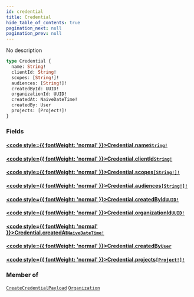 ```yaml
---
id: credential
title: Credential
hide_table_of_contents: true
pagination_next: null
pagination_prev: null
---
```








No description

```graphql
type Credential {
  name: String!
  clientId: String!
  scopes: [String!]!
  audiences: [String!]!
  createdById: UUID!
  organizationId: UUID!
  createdAt: NaiveDateTime!
  createdBy: User
  projects: [Project!]!
}
```


### Fields

#### [<code style={{ fontWeight: 'normal' }}>Credential.<b>name</b></code>](#)<Bullet />[`String!`](/api/scalars/string) <Badge class="secondary" text="non-null"/> <Badge class="secondary" text="scalar"/>
> 
> 

#### [<code style={{ fontWeight: 'normal' }}>Credential.<b>clientId</b></code>](#)<Bullet />[`String!`](/api/scalars/string) <Badge class="secondary" text="non-null"/> <Badge class="secondary" text="scalar"/>
> 
> 

#### [<code style={{ fontWeight: 'normal' }}>Credential.<b>scopes</b></code>](#)<Bullet />[`[String!]!`](/api/scalars/string) <Badge class="secondary" text="non-null"/> <Badge class="secondary" text="scalar"/>
> 
> 

#### [<code style={{ fontWeight: 'normal' }}>Credential.<b>audiences</b></code>](#)<Bullet />[`[String!]!`](/api/scalars/string) <Badge class="secondary" text="non-null"/> <Badge class="secondary" text="scalar"/>
> 
> 

#### [<code style={{ fontWeight: 'normal' }}>Credential.<b>createdById</b></code>](#)<Bullet />[`UUID!`](/api/scalars/uuid) <Badge class="secondary" text="non-null"/> <Badge class="secondary" text="scalar"/>
> 
> 

#### [<code style={{ fontWeight: 'normal' }}>Credential.<b>organizationId</b></code>](#)<Bullet />[`UUID!`](/api/scalars/uuid) <Badge class="secondary" text="non-null"/> <Badge class="secondary" text="scalar"/>
> 
> 

#### [<code style={{ fontWeight: 'normal' }}>Credential.<b>createdAt</b></code>](#)<Bullet />[`NaiveDateTime!`](/api/scalars/naive-date-time) <Badge class="secondary" text="non-null"/> <Badge class="secondary" text="scalar"/>
> 
> 

#### [<code style={{ fontWeight: 'normal' }}>Credential.<b>createdBy</b></code>](#)<Bullet />[`User`](/api/objects/user) <Badge class="secondary" text="object"/>
> 
> 

#### [<code style={{ fontWeight: 'normal' }}>Credential.<b>projects</b></code>](#)<Bullet />[`[Project!]!`](/api/objects/project) <Badge class="secondary" text="non-null"/> <Badge class="secondary" text="object"/>
> 
> 



### Member of

[`CreateCredentialPayload`](/api/objects/create-credential-payload)  <Badge class="secondary" text="object"/><Bullet />[`Organization`](/api/objects/organization)  <Badge class="secondary" text="object"/>



